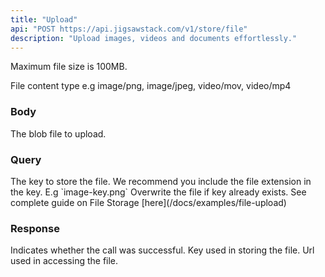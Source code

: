 ```yaml
---
title: "Upload"
api: "POST https://api.jigsawstack.com/v1/store/file"
description: "Upload images, videos and documents effortlessly."
---
```



<Info>Maximum file size is 100MB.</Info>

<Snippet file="header.mdx" />

<ParamField header="Content-Type" type="string">
  File content type e.g image/png, image/jpeg, video/mov, video/mp4
</ParamField>

### Body

<ParamField body="blob" type="Blob" required>
  The blob file to upload.
</ParamField>

### Query

<ParamField query="key" type="string" required>
  The key to store the file. We recommend you include the file extension in the
  key. E.g `image-key.png`
</ParamField>

<ParamField query="overwrite" type="string" default="false">
  Overwrite the file if key already exists.
</ParamField>

<Info>
  See complete guide on File Storage [here](/docs/examples/file-upload)
</Info>

### Response

<ResponseField name="success" type="boolean">
  Indicates whether the call was successful.
</ResponseField>

<ResponseField name="key" type="string">
  Key used in storing the file.
</ResponseField>

<ResponseField name="url" type="string">
  Url used in accessing the file.
</ResponseField>

<FileAddSnippet />
